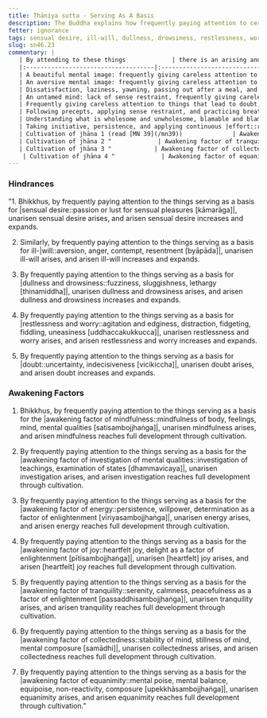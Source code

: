 ```yaml
---
title: Ṭhāniya sutta - Serving As A Basis
description: The Buddha explains how frequently paying attention to certain things can lead to the arising and expansion of hindrances and awakening factors.
fetter: ignorance
tags: sensual desire, ill-will, dullness, drowsiness, restlessness, worry, doubt, mindfulness, investigation, energy, joy, tranquility, collectedness, equanimity, hindrances, awakening factors, sn, sn45-56, sn46
slug: sn46.23
commentary: |
   | By attending to these things             | there is an arising and expansion of  |
   |:------------------------------------|:-------------------------------|
   | A beautiful mental image: frequently giving careless attention to the sign of beautiful           | Hindrance of sensual |desire::passion or lust for sensual pleasures|                |
   | An aversive mental image: frequently giving careless attention to the sign of resistance          | Hindrance of ill-|will::aversion, contempt, anger, resentment|                      |
   | Dissatisfaction, laziness, yawning, passing out after a meal, and sluggishness of mind; frequently giving careless attention to |these::read [AN 8.80](/an8.80|) | Hindrance of dullness and drowsiness              |
   | An untamed mind: lack of sense restraint, frequently giving careless attention to an unsettled mind	                  | Hindrance of restlessness and |worry::agitation and edginess, fidgeting, fiddling, uneasiness|        |
   | Frequently giving careless attention to things that lead to doubt, to confusion, to |conflict::read [MN 16](/mn16|)                  | Hindrance of doubt                         |
   | Following precepts, applying sense restraint, and practicing breathing-mindfulness |meditation::read [MN 107](/mn107|) | Awakening factor of mindfulness                  |
   | Understanding what is wholesome and unwholesome, blamable and blameless, inferior and superior, and dark and bright, learning the teachings of the Buddha with careful attention | Awakening factor of investigation of mental qualities |
   | Taking initiative, persistence, and applying continuous |effort::read [AN 8.80](/an8.80|) | Awakening factor of energy |
   | Cultivation of jhāna 1 (read [MN 39](/mn39))              | Awakening factor of joy                          |
   | Cultivation of jhāna 2 "             | Awakening factor of tranquility                          |
   | Cultivation of jhāna 3 "            | Awakening factor of collectedness                          |
    | Cultivation of jhāna 4 "             | Awakening factor of equanimity                          |
---
```


### Hindrances

"1. Bhikkhus, by frequently paying attention to the things serving as a basis for \|sensual desire::passion or lust for sensual pleasures [kāmarāga]|, unarisen sensual desire arises, and arisen sensual desire increases and expands.

2. Similarly, by frequently paying attention to the things serving as a basis for ill-|will::aversion, anger, contempt, resentment [byāpāda]|, unarisen ill-will arises, and arisen ill-will increases and expands.

3. By frequently paying attention to the things serving as a basis for \|dullness and drowsiness::fuzziness, sluggishness, lethargy [thinamiddha]|, unarisen dullness and drowsiness arises, and arisen dullness and drowsiness increases and expands.

4. By frequently paying attention to the things serving as a basis for \|restlessness and worry::agitation and edginess, distraction, fidgeting, fiddling, uneasiness [uddhaccakukkucca]|, unarisen restlessness and worry arises, and arisen restlessness and worry increases and expands.

5. By frequently paying attention to the things serving as a basis for |doubt::uncertainty, indecisiveness [vicikiccha]|, unarisen doubt arises, and arisen doubt increases and expands.

### Awakening Factors

1. Bhikkhus, by frequently paying attention to the things serving as a basis for the \|awakening factor of mindfulness::mindfulness of body, feelings, mind, mental qualities [satisambojjhaṅga]|, unarisen mindfulness arises, and arisen mindfulness reaches full development through cultivation.

2. By frequently paying attention to the things serving as a basis for the \|awakening factor of investigation of mental qualities::investigation of teachings, examination of states [dhammavicaya]|, unarisen investigation arises, and arisen investigation reaches full development through cultivation.

3. By frequently paying attention to the things serving as a basis for the \|awakening factor of energy::persistence, willpower, determination as a factor of enlightenment [vīriyasambojjhaṅga]|, unarisen energy arises, and arisen energy reaches full development through cultivation.

4. By frequently paying attention to the things serving as a basis for the \|awakening factor of joy::heartfelt joy, delight as a factor of enlightenment [pītisambojjhaṅga]|, unarisen [heartfelt] joy arises, and arisen [heartfelt] joy reaches full development through cultivation.

5. By frequently paying attention to the things serving as a basis for the \|awakening factor of tranquility::serenity, calmness, peacefulness as a factor of enlightenment [passaddhisambojjhaṅga]|, unarisen tranquility arises, and arisen tranquility reaches full development through cultivation.

6. By frequently paying attention to the things serving as a basis for the \|awakening factor of collectedness::stability of mind, stillness of mind, mental composure [samādhi]|, unarisen collectedness arises, and arisen collectedness reaches full development through cultivation.

7. By frequently paying attention to the things serving as a basis for the \|awakening factor of equanimity::mental poise, mental balance, equipoise, non-reactivity, composure [upekkhāsambojjhaṅga]|, unarisen equanimity arises, and arisen equanimity reaches full development through cultivation."